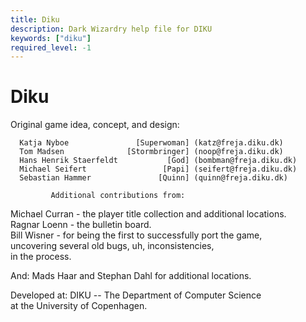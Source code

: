 ```yaml
---
title: Diku
description: Dark Wizardry help file for DIKU
keywords: ["diku"]
required_level: -1
---
```


# Diku

Original game idea, concept, and design:  

      Katja Nyboe               [Superwoman] (katz@freja.diku.dk)  
      Tom Madsen              [Stormbringer] (noop@freja.diku.dk)  
      Hans Henrik Staerfeldt           [God] (bombman@freja.diku.dk)  
      Michael Seifert                 [Papi] (seifert@freja.diku.dk)  
      Sebastian Hammer               [Quinn] (quinn@freja.diku.dk)  

             Additional contributions from:  

Michael Curran  - the player title collection and additional locations.  
Ragnar Loenn    - the bulletin board.  
Bill Wisner     - for being the first to successfully port the game,  
          uncovering several old bugs, uh, inconsistencies,  
          in the process.  

And: Mads Haar and Stephan Dahl for additional locations.  

Developed at: DIKU -- The Department of Computer Science  
              at the University of Copenhagen.